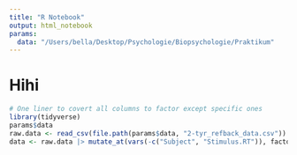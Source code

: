```yaml
---
title: "R Notebook"
output: html_notebook
params: 
  data: "/Users/bella/Desktop/Psychologie/Biopsychologie/Praktikum"
---
```

# Hihi

```r
# One liner to covert all columns to factor except specific ones
library(tidyverse)
params$data
raw.data <- read_csv(file.path(params$data, "2-tyr_refback_data.csv"))
data <- raw.data |> mutate_at(vars(-c("Subject", "Stimulus.RT")), factor)
```